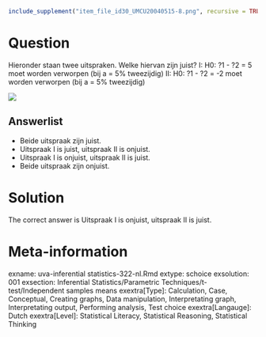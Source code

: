```{r, echo = FALSE, results = "hide"}
include_supplement("item_file_id30_UMCU20040515-8.png", recursive = TRUE)
```
Question
========

Hieronder staan twee uitspraken. Welke hiervan zijn juist?
I: H0: ?1 - ?2 = 5 moet worden verworpen (bij a = 5% tweezijdig)
II: H0: ?1 - ?2 = -2 moet worden verworpen (bij a = 5% tweezijdig) 



 ![](item_file_id30_UMCU20040515-8.png) 

Answerlist
----------
* Beide uitspraak zijn juist.
* Uitspraak I is juist, uitspraak II is onjuist.
* Uitspraak I is onjuist, uitspraak II is juist.
* Beide uitspraak zijn onjuist.

Solution
========

The correct answer is  Uitspraak I is onjuist, uitspraak II is juist. 

Meta-information
================
exname: uva-inferential statistics-322-nl.Rmd 
extype: schoice 
exsolution: 001 
exsection: Inferential Statistics/Parametric Techniques/t-test/Independent samples means
exextra[Type]: Calculation, Case, Conceptual, Creating graphs, Data manipulation, Interpretating graph, Interpretating output, Performing analysis, Test choice 
exextra[Langauge]: Dutch 
exextra[Level]: Statistical Literacy, Statistical Reasoning, Statistical Thinking 
